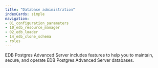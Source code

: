 ```yaml
---
title: "Database administration"
indexCards: simple
navigation:
- 01_configuration_parameters
- 10_edb_resource_manager
- 02_edb_loader
- 14_edb_clone_schema
- roles
---
```


EDB Postgres Advanced Server includes features to help you to maintain, secure, and operate EDB Postgres Advanced Server databases.